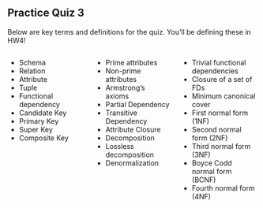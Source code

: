 <!-- # Practice Quiz 3 - Analysis and Normal Forms SP2025 -->

## Practice Quiz 3 

Below are key terms and definitions for the quiz. You'll be defining these in HW4!

:::: {.columns}
::: {.column width="33%"}
* Schema
* Relation
* Attribute
* Tuple
* Functional dependency
* Candidate Key
* Primary Key
* Super Key
* Composite Key
:::
::: {.column width="33%"}
* Prime attributes
* Non-prime attributes
* Armstrong’s axioms
* Partial Dependency
* Transitive Dependency
* Attribute Closure
* Decomposition
* Lossless decomposition 
* Denormalization
:::
::: {.column width="33%"}
* Trivial functional dependencies 
* Closure of a set of FDs 
* Minimum canonical cover
* First normal form (1NF)
* Second normal form (2NF)
* Third normal form (3NF)
* Boyce Codd normal form (BCNF)
* Fourth normal form (4NF)
:::
::::
